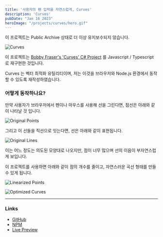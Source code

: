```yaml
---
title: '사용자의 펜 입력을 자연스럽게, Curves'
description: 'Curves'
pubDate: "Jan 16 2023"
heroImage: "/projects/curves/hero.gif"
---
```



<Warning>
  이 프로젝트는 Public Archive 상태로 더 이상 유지보수되지 않습니다.
</Warning>

![Curves](/projects/curves/hero.gif)

이 프로젝트는 [Bobby Fraser's 'Curves' C# Project](https://gitlab.com/burningmime/curves) 를 Javascript / Typescript 로 재구현한 것입니다.

Curves 는 벡터 최적화 유틸리티이며, 저는 이것을 브라우저와 Node.js 환경에서 동작할 수 있도록 재작성하였습니다.

### 어떻게 동작하나요?

만약 사용자가 브라우저에서 펜이나 마우스를 사용해 선을 그린다면, 점선은 아래와 같이 나타날 것 입니다.

![Original Points](https://user-images.githubusercontent.com/51369962/155883128-315afbb4-f179-4391-80a7-91b9b64fb8ba.png)

그리고 이 선들을 직선으로 잇는다면, 선은 아래와 같이 표현됩니다.

![Original Lines](https://user-images.githubusercontent.com/51369962/155883127-f34fffd8-8aaa-4a9a-bc26-b8aa5f2fc82e.png)

이는 어느 정도는 의도된 모양대로 나오지만, 점이 너무 많으며 선의 이음이 부자연스럽게 보입니다.

이 프로젝트를 사용하면 아래와 같이 점의 개수를 줄이고, 자연스러운 곡선 형태를 만들 수 있게 됩니다.

![Linearized Points](https://user-images.githubusercontent.com/51369962/155883126-8cb76bec-7a48-4378-91c0-5515f1767781.png)

![Optimized Curves](https://user-images.githubusercontent.com/51369962/155883123-888eb0a2-8bb2-4034-93df-03088a4651a7.png)

---

### Links

- [GitHub](https://github.com/winetree94/VectorOptimizer)
- [NPM](https://www.npmjs.com/package/vector-optimizer)
- [Live Preview](https://winetree94.github.io/VectorOptimizer)

